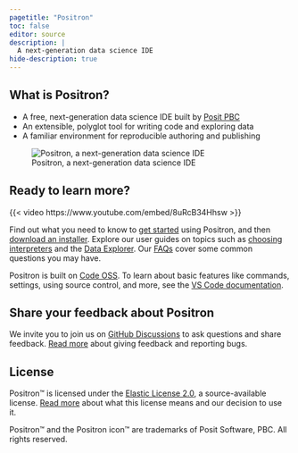 ```yaml
---
pagetitle: "Positron"
toc: false
editor: source
description: |
  A next-generation data science IDE
hide-description: true
---
```


## What is Positron?

- A free, next-generation data science IDE built by [Posit PBC](https://posit.co/)
- An extensible, polyglot tool for writing code and exploring data
- A familiar environment for reproducible authoring and publishing

![Positron, a next-generation data science IDE](images/astropy.png)

## Ready to learn more?

{{< video https://www.youtube.com/embed/8uRcB34Hhsw >}}

Find out what you need to know to [get started](start.qmd) using Positron, and then [download an installer](download.qmd). Explore our user guides on topics such as [choosing interpreters](managing-interpreters.qmd) and the [Data Explorer](data-explorer.qmd). Our [FAQs](faqs.qmd) cover some common questions you may have.

Positron is built on [Code OSS](https://github.com/microsoft/vscode). To learn about basic features like commands, settings, using source control, and more, see the [VS Code documentation](https://code.visualstudio.com/docs).


## Share your feedback about Positron

We invite you to join us on [GitHub Discussions](https://github.com/posit-dev/positron/discussions) to ask questions and share feedback. [Read more](feedback.qmd) about giving feedback and reporting bugs.

## License

Positron™ is licensed under the [Elastic License 2.0](https://github.com/posit-dev/positron?tab=License-1-ov-file#readme), a source-available license. [Read more](licensing.qmd) about what this license means and our decision to use it.

Positron™ and the Positron icon™ are trademarks of Posit Software, PBC. All rights reserved.

